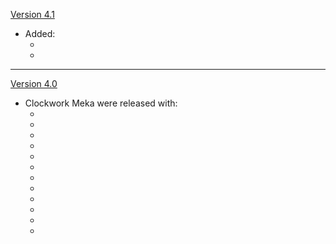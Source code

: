 {{Change History/Header}}
[[Version 4.1]]
* Added:
** {{Enemy|Prototype Cal. Breguet}}
** {{Enemy|Deepwater Assault Mek}}
----
[[Version 4.0]]
* Clockwork Meka were released with:
** {{Enemy|Icewind Suite}}
** {{Enemy|Area Alert Mek}}
** {{Enemy|Arithmetic Enhancer Mek}}
** {{Enemy|Geological Survey Mek}}
** {{Enemy|Nimble Harvester Mek}}
** {{Enemy|Recon Log Mek}}
** {{Enemy|Underwater Patrol Mek}}
** {{Enemy|Underwater Survey Mek}}
** {{Enemy|Annihilation Specialist Mek}}
** {{Enemy|Assault Specialist Mek}}
** {{Enemy|Construction Specialist Mek}}
** {{Enemy|Suppression Specialist Mek}}